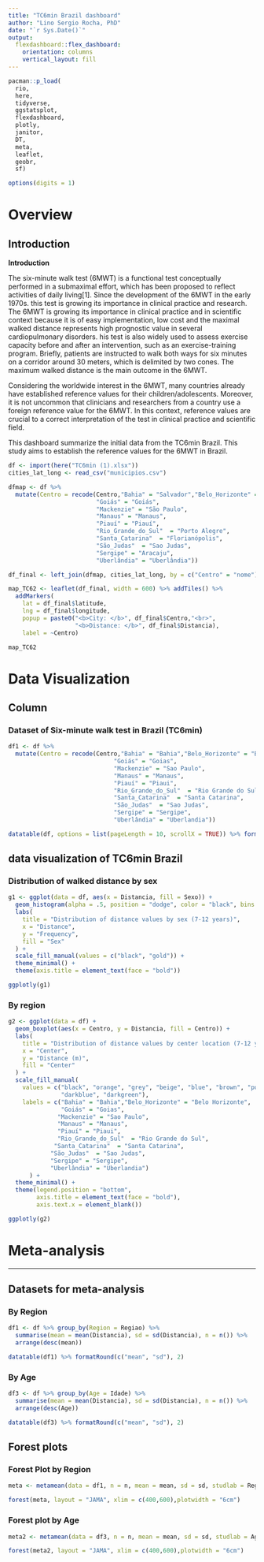 ```yaml
---
title: "TC6min Brazil dashboard"
author: "Lino Sergio Rocha, PhD"
date: "`r Sys.Date()`"
output: 
  flexdashboard::flex_dashboard:
    orientation: columns
    vertical_layout: fill
---
```


```r
pacman::p_load(
  rio,             
  here,            
  tidyverse,
  ggstatsplot,
  flexdashboard,   
  plotly,
  janitor,
  DT,
  meta,
  leaflet,
  geobr,
  sf)

options(digits = 1)
```


# Overview 

## Introduction {data-width=300}

**Introduction**

The six-minute walk test (6MWT) is a functional test conceptually performed in a submaximal effort, which has been proposed to reflect activities of daily living[1]. Since the development of the 6MWT in the early 1970s. this test is growing its importance in clinical practice and research. The 6MWT is growing its importance in clinical practice and in scientific context because it is of easy implementation, low cost and the maximal walked distance represents high prognostic value in several cardiopulmonary disorders. his test is also widely used to assess exercise capacity before and after an intervention, such as an exercise-training program. Briefly, patients are instructed to walk both ways for six minutes on a corridor around 30 meters, which is delimited by two cones. The maximum walked distance is the main outcome in the 6MWT. 

Considering the worldwide interest in the 6MWT, many countries already have established reference values for their children/adolescents. Moreover, it is not uncommon that clinicians and researchers from a country use a foreign reference value for the 6MWT. In this context, reference values are crucial to a correct interpretation of the test in clinical practice and scientific field.

This dashboard summarize the initial data from the TC6min Brazil. This study aims to establish the reference values for the 6MWT in Brazil.  

```r
df <- import(here("TC6min (1).xlsx"))
cities_lat_long <- read_csv("municipios.csv")

dfmap <- df %>% 
  mutate(Centro = recode(Centro,"Bahia" = "Salvador","Belo_Horizonte" = "Belo Horizonte", 
                         "Goiás" = "Goiás", 
                         "Mackenzie" = "São Paulo", 
                         "Manaus" = "Manaus", 
                         "Piauí" = "Piauí",
                         "Rio_Grande_do_Sul"  = "Porto Alegre",
                         "Santa_Catarina"  = "Florianópolis", 
                         "São_Judas"  = "Sao Judas", 
                         "Sergipe" = "Aracaju", 
                         "Uberlândia" = "Uberlândia"))

df_final <- left_join(dfmap, cities_lat_long, by = c("Centro" = "nome"))

```

```r
map_TC62 <- leaflet(df_final, width = 600) %>% addTiles() %>% 
  addMarkers(
    lat = df_final$latitude,
    lng = df_final$longitude,
    popup = paste0("<b>City: </b>", df_final$Centro,"<br>",
                   "<b>Distance: </b>", df_final$Distancia),
    label = ~Centro)

map_TC62
```


# Data Visualization

Column {data-width=350}
-----------------------------------------------------------------------

### Dataset of Six-minute walk test in Brazil (TC6min)

```r

df1 <- df %>% 
  mutate(Centro = recode(Centro,"Bahia" = "Bahia","Belo_Horizonte" = "Belo Horizonte", 
                              "Goiás" = "Goias", 
                              "Mackenzie" = "Sao Paulo", 
                              "Manaus" = "Manaus", 
                              "Piauí" = "Piaui",
                              "Rio_Grande_do_Sul"  = "Rio Grande do Sul",
                              "Santa_Catarina"  = "Santa Catarina", 
                              "São_Judas"  = "Sao Judas", 
                              "Sergipe" = "Sergipe", 
                              "Uberlândia" = "Uberlandia"))

datatable(df, options = list(pageLength = 10, scrollX = TRUE)) %>% formatRound("IMC", 2)

```

## data visualization of TC6min Brazil {data-width=500, .tabset}

### Distribution of walked distance by sex
```r
g1 <- ggplot(data = df, aes(x = Distancia, fill = Sexo)) +
  geom_histogram(alpha = .5, position = "dodge", color = "black", bins = 40) +
  labs(
    title = "Distribution of distance values by sex (7-12 years)",
    x = "Distance",
    y = "Frequency",
    fill = "Sex"
  ) +
  scale_fill_manual(values = c("black", "gold")) +
  theme_minimal() +
  theme(axis.title = element_text(face = "bold"))

ggplotly(g1)
```


### By region

```r
g2 <- ggplot(data = df) +
  geom_boxplot(aes(x = Centro, y = Distancia, fill = Centro)) +
  labs(
    title = "Distribution of distance values by center location (7-12 years)",
    x = "Center",
    y = "Distance (m)",
    fill = "Center"
  ) +
  scale_fill_manual(
    values = c("black", "orange", "grey", "beige", "blue", "brown", "purple", "red","gold",
               "darkblue", "darkgreen"),
    labels = c("Bahia" = "Bahia","Belo_Horizonte" = "Belo Horizonte", 
               "Goiás" = "Goias", 
              "Mackenzie" = "Sao Paulo", 
              "Manaus" = "Manaus", 
              "Piauí" = "Piaui",
              "Rio_Grande_do_Sul"  = "Rio Grande do Sul",
             "Santa_Catarina"  = "Santa Catarina", 
            "São_Judas"  = "Sao Judas", 
            "Sergipe" = "Sergipe", 
            "Uberlândia" = "Uberlandia")
      ) +
  theme_minimal() +
  theme(legend.position = "bottom",
        axis.title = element_text(face = "bold"),
        axis.text.x = element_blank())

ggplotly(g2)
```

# Meta-analysis


-----------------------------------------------------------------------

## Datasets for meta-analysis {data-width=400, .tabset}

### By Region
```r
df1 <- df %>% group_by(Region = Regiao) %>% 
  summarise(mean = mean(Distancia), sd = sd(Distancia), n = n()) %>% 
  arrange(desc(mean))

datatable(df1) %>% formatRound(c("mean", "sd"), 2)
```

### By Age
```r
df3 <- df %>% group_by(Age = Idade) %>% 
  summarise(mean = mean(Distancia), sd = sd(Distancia), n = n()) %>% 
  arrange(desc(Age))

datatable(df3) %>% formatRound(c("mean", "sd"), 2)
```


## Forest plots {data-width=450, .tabset}

### Forest Plot by Region
```r
meta <- metamean(data = df1, n = n, mean = mean, sd = sd, studlab = Region)

forest(meta, layout = "JAMA", xlim = c(400,600),plotwidth = "6cm")
```

### Forest plot by Age

```r
meta2 <- metamean(data = df3, n = n, mean = mean, sd = sd, studlab = Age)

forest(meta2, layout = "JAMA", xlim = c(400,600),plotwidth = "6cm")
```

